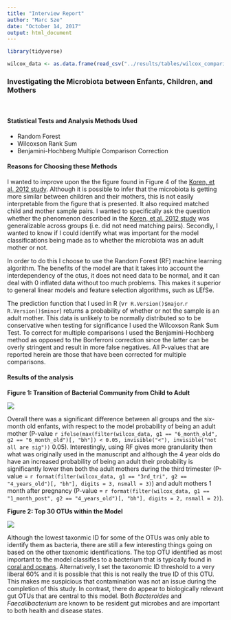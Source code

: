 ---
title: "Interview Report"
author: "Marc Sze"
date: "October 14, 2017"
output: html_document
---

```{r settings, eval=TRUE, echo=FALSE, warning=FALSE, message=FALSE}

library(tidyverse)

```



```{r data_tables, eval=TRUE, echo=FALSE, warning=FALSE, message=FALSE}

wilcox_data <- as.data.frame(read_csv("../results/tables/wilcox_comparisons.csv"))


```




### Investigating the Microbiota between Enfants, Children, and Mothers

<br>

#### Statistical Tests and Analysis Methods Used

* Random Forest
* Wilcoxson Rank Sum
* Benjamini-Hochberg Multiple Comparison Correction

#### Reasons for Choosing these Methods

I wanted to improve upon the the figure found in Figure 4 of the [Koren, et al. 2012 study](http://www.cell.com/cell/fulltext/S0092-8674(12)00829-X). Although it is possible to infer that the microbiota is getting more similar between children and their mothers, this is not easily interpretable from the figure that is presented. It also required matched child and mother sample pairs. I wanted to specifically ask the question whether the phenomenon described in the [Koren, et al. 2012 study](http://www.cell.com/cell/fulltext/S0092-8674(12)00829-X) was generalizable across groups (i.e. did not need matching pairs). Secondly, I wanted to know if I could identify what was important for the model classifications being made as to whether the microbiota was an adult mother or not.    

In order to do this I choose to use the Random Forest (RF) machine learning algorithm. The benefits of the model are that it takes into account the interdependency of the otus, it does not need data to be normal, and it can deal with 0 inflated data without too much problems. This makes it superior to general linear models and feature selection algorithms, such as LEfSe.

The prediction function that I used in R (v`r R.Version()$major`.`r R.Version()$minor`) returns a probability of whether or not the sample is an adult mother. This data is unlikely to be normally distributed so to be conservative when testing for significance I used the Wilcoxson Rank Sum Test. To correct for multiple comparisons I used the Benjamini-Hochberg method as opposed to the Bonferroni correction since the latter can be overly stringent and result in more false negatives. All P-values that are reported herein are those that have been corrected for multiple comparisons.


#### Results of the analysis

**Figure 1: Transition of Bacterial Community from Child to Adult**


![](../results/figures/prbability_figure.tiff)


Overall there was a significant difference between all groups and the six-month old enfants, with respect to the model probability of being an adult mother (P-value `r ifelse(max(filter(wilcox_data, g1 == "6_month_old", g2 == "6_month_old")[, "bh"]) < 0.05, invisible("<"), invisible("not all are sig"))` 0.05). Interestingly, using RF gives more granularity then what was originally used in the manuscript and although the 4 year olds do have an increased probability of being an adult their probability is significantly lower then both the adult mothers during the third trimester (P-value = `r format(filter(wilcox_data, g1 == "3rd_tri", g2 == "4_years_old")[, "bh"], digits = 3, nsmall = 3)`) and adult mothers 1 month after pregnancy (P-value = `r format(filter(wilcox_data, g1 == "1_month_post", g2 == "4_years_old")[, "bh"], digits = 2, nsmall = 2)`). 



**Figure 2: Top 30 OTUs within the Model**


![](../results/figures/imp_otu_figure.tiff)


Although the lowest taxonmic ID for some of the OTUs was only able to identify them as bacteria, there are still a few interesting things going on based on the other taxnomic identifications. The top OTU identified as most important to the model classifies to a bacterium that is typically found in [coral and oceans](https://www.ncbi.nlm.nih.gov/pubmed/?term=Flammeovirgaceae). Alternatively, I set the taxonomic ID threshold to a very liberal 60% and it is possible that this is not really the true ID of this OTU. This makes me suspicious that contamination was not an issue during the completion of this study. In contrast, there do appear to biologically relevant gut OTUs that are central to this model. Both *Bacteroides* and *Faecalibacterium* are known to be resident gut microbes and are important to both health and disease states. 
















